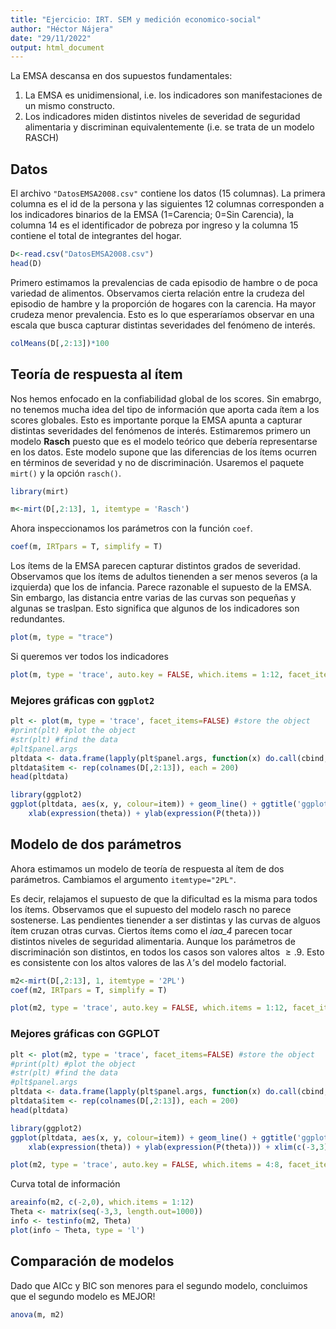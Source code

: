 ---
title: "Ejercicio: IRT. SEM y medición economico-social"
author: "Héctor Nájera"
date: "29/11/2022"
output: html_document
---

La EMSA descansa en dos supuestos fundamentales:

1.	La EMSA es unidimensional, i.e. los indicadores son manifestaciones de un mismo constructo.
2.	Los indicadores miden distintos niveles de severidad de seguridad alimentaria y discriminan equivalentemente (i.e. se trata de un modelo RASCH)


## Datos

El archivo `"DatosEMSA2008.csv"` contiene los datos (15 columnas). La primera columna es el id de la persona y las siguientes 12 columnas corresponden a los indicadores binarios de la EMSA (1=Carencia; 0=Sin Carencia), la columna 14 es el identificador de pobreza por ingreso y la columna 15 contiene el total de integrantes del hogar.


```{r message=FALSE, include=TRUE, tidy=TRUE}
D<-read.csv("DatosEMSA2008.csv")
head(D)
```

Primero estimamos la prevalencias de cada episodio de hambre o de poca variedad de alimentos. Observamos cierta relación entre la crudeza del episodio de hambre y la proporción de hogares con la carencia. Ha mayor crudeza menor prevalencia. Esto es lo que esperaríamos observar en una escala que busca capturar distintas severidades del fenómeno de interés. 

```{r include=TRUE}
colMeans(D[,2:13])*100
```

## Teoría de respuesta al ítem

Nos hemos enfocado en la confiabilidad global de los scores. Sin emabrgo, no tenemos mucha idea del tipo de información que aporta cada ítem a los scores globales. Esto es importante porque la EMSA apunta a capturar distintas severidades del fenómenos de interés. Estimaremos primero un modelo **Rasch** puesto que es el modelo teórico que debería representarse en los datos. Este modelo supone que las diferencias de los ítems ocurren en términos de severidad y no de discriminación. Usaremos el paquete `mirt()` y la opción `rasch()`. 

```{r include=TRUE}
library(mirt)

m<-mirt(D[,2:13], 1, itemtype = 'Rasch')
```

Ahora inspeccionamos los parámetros con la función `coef`.

```{r message=FALSE}
coef(m, IRTpars = T, simplify = T)
```

Los ítems de la EMSA parecen capturar distintos grados de severidad. Observamos que los ítems de adultos tienenden a ser menos severos (a la izquierda) que los de infancia. Parece razonable el supuesto de la EMSA. Sin embargo, las distancia entre varias de las curvas son pequeñas y algunas se traslpan. Esto significa que algunos de los indicadores son redundantes.

```{r message=FALSE}
plot(m, type = "trace")
```

Si queremos ver todos los indicadores

```{r message=FALSE}
plot(m, type = 'trace', auto.key = FALSE, which.items = 1:12, facet_items=FALSE)
```

### Mejores gráficas con `ggplot2`

```{r message=FALSE}
plt <- plot(m, type = 'trace', facet_items=FALSE) #store the object
#print(plt) #plot the object
#str(plt) #find the data
#plt$panel.args
pltdata <- data.frame(lapply(plt$panel.args, function(x) do.call(cbind, x))[[1]])
pltdata$item <- rep(colnames(D[,2:13]), each = 200)
head(pltdata)

library(ggplot2)
ggplot(pltdata, aes(x, y, colour=item)) + geom_line() + ggtitle('ggplot2 Tracelines') +
    xlab(expression(theta)) + ylab(expression(P(theta)))
```


## Modelo de dos parámetros

Ahora estimamos un modelo de teoría de respuesta al ítem de dos parámetros. Cambiamos el argumento `itemtype="2PL"`. 

Es decir, relajamos el supuesto de que la dificultad es la misma para todos los ítems. Observamos que el supuesto del modelo rasch no parece sostenerse. Las pendientes tienender a ser distintas y las curvas de alguos ítem cruzan otras curvas. Ciertos ítems como el *iaa_4* parecen tocar distintos niveles de seguridad alimentaria. Aunque los parámetros de discriminación son distintos, en todos los casos son valores altos $\geq.9$. Esto es consistente con los altos valores de las $\lambda$'s del modelo factorial. 

```{r message=FALSE}
m2<-mirt(D[,2:13], 1, itemtype = '2PL')
coef(m2, IRTpars = T, simplify = T)
```

```{r message=FALSE}
plot(m2, type = 'trace', auto.key = FALSE, which.items = 1:12, facet_items=FALSE)
```

### Mejores gráficas con GGPLOT

```{r message=FALSE}
plt <- plot(m2, type = 'trace', facet_items=FALSE) #store the object
#print(plt) #plot the object
#str(plt) #find the data
#plt$panel.args
pltdata <- data.frame(lapply(plt$panel.args, function(x) do.call(cbind, x))[[1]])
pltdata$item <- rep(colnames(D[,2:13]), each = 200)
head(pltdata)

library(ggplot2)
ggplot(pltdata, aes(x, y, colour=item)) + geom_line() + ggtitle('ggplot2 Tracelines') +
    xlab(expression(theta)) + ylab(expression(P(theta))) + xlim(c(-3,3))
```

```{r}
plot(m2, type = 'trace', auto.key = FALSE, which.items = 4:8, facet_items=FALSE)
```

Curva total de información

```{r}
areainfo(m2, c(-2,0), which.items = 1:12)
Theta <- matrix(seq(-3,3, length.out=1000))
info <- testinfo(m2, Theta)
plot(info ~ Theta, type = 'l')
```


## Comparación de modelos

Dado que AICc y BIC son menores para el segundo modelo, concluimos que el segundo modelo es MEJOR! 

```{r}
anova(m, m2)
```





